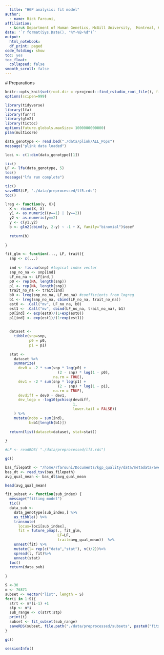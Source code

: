 ```yaml
---
  title: "HGP analysis: fit model"
author: 
  - name: Rick Farouni, 
affiliation:
  - &cruk Department of Human Genetics, McGill University,  Montreal, Canada
date: '`r format(Sys.Date(), "%Y-%B-%d")`'
output:
  html_notebook:
  df_print: paged
code_folding: show
toc: yes
toc_float: 
  collapsed: false
smooth_scroll: false
---
```

  
  
  # Preparations
  
```r
knitr::opts_knit$set(root.dir = rprojroot::find_rstudio_root_file(), fig.width=16)
options(scipen=999)
```

```r
library(tidyverse)
library(lfa)
library(furrr)
library(glm2)
library(tictoc)
options(future.globals.maxSize= 1000000000000)
plan(multicore)
```




```r
data_genotype <- read.bed("./data/plink/ALL_Pops")
message("plink data loaded")
```


```r
loci <- c(1:dim(data_genotype)[1])
```

```r
tic()
LF <- lfa(data_genotype, 5)
toc()
message("lfa run complete")
```

```r
tic()
saveRDS(LF, "./data/preprocessed/lf5.rds")
toc()
```


```r
lreg <- function(y, X){
  X <- rbind(X, X)
  y1 <- as.numeric((y==1) | (y==2))
  y2 <- as.numeric(y==2)
  y <- c(y1,y2)
  b <- glm2(cbind(y, 2-y) ~ -1 + X, family="binomial")$coef
  
  return(b)
  
}

fit_glm <- function(..., LF, trait){
  snp <- c(...)
  
  ind <- !is.na(snp) #logical index vector
  snp_no_na <- snp[ind]
  LF_no_na <- LF[ind,]
  p0 <- rep(NA, length(snp))
  p1 <- rep(NA, length(snp))
  trait_no_na <- trait[ind]
  b0 <- lreg(snp_no_na, LF_no_na) #coefficients from logreg 
  b1 <- lreg(snp_no_na, cbind(LF_no_na, trait_no_na))
  est0 <- .Call("mv", LF_no_na, b0)
  est1 <- .Call("mv", cbind(LF_no_na, trait_no_na), b1)
  p0[ind] <- exp(est0)/(1+exp(est0))
  p1[ind] <- exp(est1)/(1+exp(est1))
  
  
  dataset <-
    tibble(snp=snp,
           p0 = p0,
           p1 = p1)
  
  stat <-
    dataset %>%
    summarize(
      dev0 = -2 * sum(snp * log(p0) +
                        (2 - snp) * log(1 - p0),
                      na.rm = TRUE),
      dev1 = -2 * sum(snp * log(p1) +
                        (2 - snp) * log(1 - p1),
                      na.rm = TRUE),
      devdiff = dev0 - dev1,
      dev_logp = -log10(pchisq(devdiff,
                               1,
                               lower.tail = FALSE))
    ) %>% 
    mutate(nobs = sum(ind),
           b=b1[length(b1)])
  
  return(list(dataset=dataset, stat=stat))
         
}
```

```r
#LF <- readRDS( "./data/preprocessed/lf5.rds")
```

```r
gc()
```

```r
bas_filepath <- "/home/rfarouni/Documents/kgp_quality/data/metadata/average_quality_dt.txt"
bas_dt <- read_tsv(bas_filepath)
avg_qual_mean <- bas_dt$avg_qual_mean
```

```r
head(avg_qual_mean)
```


```r
fit_subset <- function(sub_index) {
  message("fitting model")
  tic()
  data_sub <- 
    data_genotype[sub_index,] %>%
    as_tibble() %>%
    transmute(
      locus=loci[sub_index],
      fit = future_pmap(., fit_glm,
                        LF=LF, 
                        trait=avg_qual_mean))  %>%
    unnest(fit) %>%
    mutate(l= rep(c("data","stat"), n()/2))%>%
    spread(l, fit)%>%
    unnest(stat)
  toc()
  return(data_sub)
  
}
```


```r
S <-30
m <- 76871
subset <- vector("list", length = S)
for(i in 1:S){
  strt <- m*(i-1) +1
  stp <- m*i
  sub_range <- c(strt:stp)
  print(i)
  subset <- fit_subset(sub_range) 
  saveRDS(subset, file.path("./data/preprocessed/subsets", paste0("fits_subset_", i, ".rds")))
}
```


```r
gc()
```



```r
sessionInfo()
```



